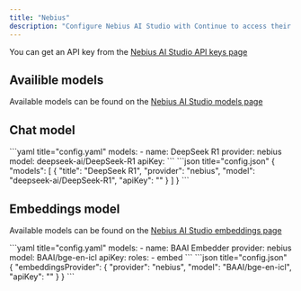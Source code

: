 ```yaml
---
title: "Nebius"
description: "Configure Nebius AI Studio with Continue to access their language model offerings, including DeepSeek R1 for chat and BAAI embeddings models"
---
```


You can get an API key from the [Nebius AI Studio API keys page](https://studio.nebius.ai/settings/api-keys)

## Availible models

Available models can be found on the [Nebius AI Studio models page](https://studio.nebius.ai/models/text2text)

## Chat model

<Tabs>
  <Tab title="YAML">
  ```yaml title="config.yaml"
  models:
    - name: DeepSeek R1
      provider: nebius
      model: deepseek-ai/DeepSeek-R1
      apiKey: <YOUR_NEBIUS_API_KEY>
  ```
  </Tab>
  <Tab title="JSON">
  ```json title="config.json"
  {
    "models": [
      {
        "title": "DeepSeek R1",
        "provider": "nebius",
        "model": "deepseek-ai/DeepSeek-R1",
        "apiKey": "<YOUR_NEBIUS_API_KEY>"
      }
    ]
  }
  ```
  </Tab>
</Tabs>

## Embeddings model

Available models can be found on the [Nebius AI Studio embeddings page](https://studio.nebius.ai/models/embedding)

<Tabs>
  <Tab title="YAML">
  ```yaml title="config.yaml"
  models:
    - name: BAAI Embedder
      provider: nebius
      model: BAAI/bge-en-icl
      apiKey: <YOUR_NEBIUS_API_KEY>
      roles:
        - embed
  ```
  </Tab>
  <Tab title="JSON">
  ```json title="config.json"
  {
    "embeddingsProvider": {
      "provider": "nebius",
      "model": "BAAI/bge-en-icl",
      "apiKey": "<YOUR_NEBIUS_API_KEY>"
    }
  }
  ```
  </Tab>
</Tabs>